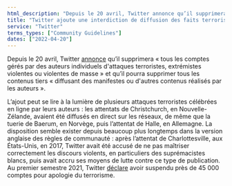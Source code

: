 ```yaml
---
html_description: "Depuis le 20 avril, Twitter annonce qu’il supprimera « tous les comptes gérés par des auteurs individuels d'attaques terroristes, extrémistes violentes ou violentes de masse » et qu’il pourra supprimer tous les contenus tiers « diffusant des manifestes ou d'autres contenus réalisés par les auteurs »."
title: "Twitter ajoute une interdiction de diffusion des faits terroristes"
service: "Twitter"
terms_types: ["Community Guidelines"]
dates: ["2022-04-20"]
---
```


Depuis le 20 avril, Twitter [annonce](https://github.com/OpenTermsArchive/france-elections-versions/commit/4c973b7c1cfa724c3f922adb88be091957a676c1?diff=unified&short_path=97a74cf#diff-97a74cf182c32c5fd04a7f7ad157a172456b1e3ead0535083736fb3a8ce84c38) qu’il supprimera « tous les comptes gérés par des auteurs individuels d'attaques terroristes, extrémistes violentes ou violentes de masse » et qu’il pourra supprimer tous les contenus tiers « diffusant des manifestes ou d'autres contenus réalisés par les auteurs ». 

L’ajout peut se lire à la lumière de plusieurs attaques terroristes célébrées en ligne par leurs auteurs : les attentats de Christchurch, en Nouvelle-Zélande, avaient été diffusés en direct sur les réseaux, de même que la tuerie de Baerum, en Norvège, puis l’attentat de Halle, en Allemagne. La disposition semble exister depuis beaucoup plus longtemps dans la version anglaise des règles de communauté : après l’attentat de Charlottesville, aux États-Unis, en 2017, Twitter avait été accusé de ne pas maîtriser correctement les discours violents, en particuliers des suprémacistes blancs, puis avait accru ses moyens de lutte contre ce type de publication. Au premier semestre 2021, Twitter [déclare](https://blog.twitter.com/en_us/topics/company/2021/transparency-19) avoir suspendu près de 45 000 comptes pour apologie du terrorisme. 

